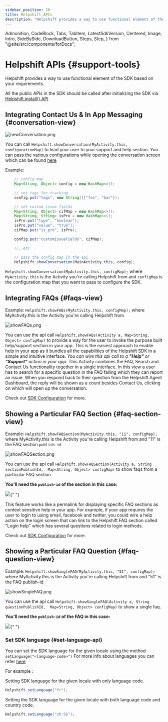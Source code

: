 ```yaml
---
sidebar_position: 20
title: Helpshift APIs
description: "Helpshift provides a way to use functional element of the SDK based on your requirements."
---
```


  Admonition,
  CodeBlock,
  Tabs,
  TabItem,
  LatestSdkVersion,
  Centered,
  Image,
  Intro,
  SideBySide,
  DownloadButton,
  Steps,
  Step,
} from "@site/src/components/forDocs";

# Helpshift APIs {#support-tools}

<Intro>

Helpshift provides a way to use functional element of the SDK based on your requirements.

</Intro>

<Admonition type="info" title="Note">

All the public APIs in the SDK should be called after initializing the SDK via [Helpshift.install() API](/sdkx_android/getting-started#start-using)

</Admonition>

## Integrating Contact Us & In App Messaging {#conversation-view}

<Centered width="major">

![newConversation.png](/static/books/sdkx_android/show_conversation.png "newConversation.png")

</Centered>

You can call `Helpshift.showConversation(MyActivity.this, configurationMap)` to lead your user to your support and help section.
You can pass the various configurations while opening the conversation screen which can be found [here](/sdkx_android/sdk-configuration/)

Example:

```java
	// config map
	Map<String, Object> config = new HashMap<>();

    // set tags for tracking
    config.put("tags", new String[]{"foo", "bar"});

    // set custom issue fields
    Map<String, Object> cifMap = new HashMap<>();
    Map<String, String> isPro = new HashMap<>();
    isPro.put("type", "boolean");
    isPro.put("value", "true");
    cifMap.put("is_pro", isPro);

    config.put("customIssueFields", cifMap);

    //..etc

    // pass the config map in the api
    Helpshift.showConversation(MainActivity.this, config);
```

`Helpshift.showConversation(MyActivity.this, configMap);` where `MyActivity.this` is the Activity you're calling Helpshift from and `configMap` is the configuration map that you want to pass to configure the SDK.

## Integrating FAQs {#faqs-view}

Example:
`Helpshift.showFAQs(MyActivity.this, configMap);` where MyActivity.this is the Activity you're calling Helpshift from

<Centered >

![showFAQs.png](/static/books/sdkx_android/show_faqs.png "showFAQs.png")

</Centered>

You can use the api call `Helpshift.showFAQs(Activity a, Map<String, Object> configMap)` to provide a way for the user to invoke the purpose built help/support section in your app. This is the easiest approach to enable help in your app as it bundles all the capabilities of the Helpshift SDK in a simple and intuitive interface.
_You can wire this api call to a **"Help"** or **"Support"** action in your app._ This Activity combines the FAQ, Search and Contact Us functionality together in a single interface. In this view a user has to search for a specific question in the FAQ failing which they can report an issue. When you respond back to their question from the Helpshift Agent Dashboard, the reply will be shown as a count besides Contact Us, clicking on which will open up the conversation.

Check out [SDK Configuration](/sdkx_android/sdk-configuration/) for more.

## Showing a Particular FAQ Section {#faq-section-view}

Example:
`Helpshift.showFAQSection(MyActivity.this, "11", configMap);` where MyActivity.this is the
Activity you're calling Helpshift from and "11" is the FAQ section `publish-id`

<Centered >

![showFAQSection.png](/static/books/sdkx_android/show_section.png "showFAQSection.png")

</Centered>

You can use the api call
`Helpshift.showFAQSection(Activity a, String sectionPublishId,  Map<String, Object> configMap)` to show faqs from a particular FAQ section.

**You'll need the `publish-id` of the section in this case:**

<Image src="/static/books/misc/section-publish-id.png" width="full" />{" "}

This feature works like a permalink for displaying specific FAQ sections as context sensitive help in your app. For example, if your app requires the user to login to using email, facebook and twitter, you could wire a help action on the login screen that can link to the Helpshift FAQ section called "Login help" which has several questions related to login methods.

Check out [SDK Configuration](/sdkx_android/sdk-configuration/) for more.

## Showing a Particular FAQ Question {#faq-question-view}

Example:
`Helpshift.showSingleFAQ(MyActivity.this, "51", configMap);` where MyActivity.this is the
Activity you're calling Helpshift from and "51" is the FAQ publish-id

<Centered >

![showSingleFAQ.png](/static/books/sdkx_android/show_single_faq.png "showSingleFAQ.png")

</Centered>

You can use the api call
`Helpshift.showSingleFAQ(Activity a, String questionPublishId,  Map<String, Object> configMap)` to show a single faq.

**You'll need the `publish-id` of the FAQ in this case:**

<Image src="/static/books/misc/faq-publish-id.png" width="full" />{" "}

### Set SDK language {#set-language-api}

You can set the SDK language for the given locale using the method `setLanguage("<language-code>")`
For more info about languages you can refer [here](/sdkx_android/i18n/)

For example :

Setting SDK language for the given locale with only language code.

```.java
Helpshift.setLanguage("fr");
```

Setting the SDK language for the given locale with both language code and country code.

```.java
Helpshift.setLanguage("zh-SG");
```
